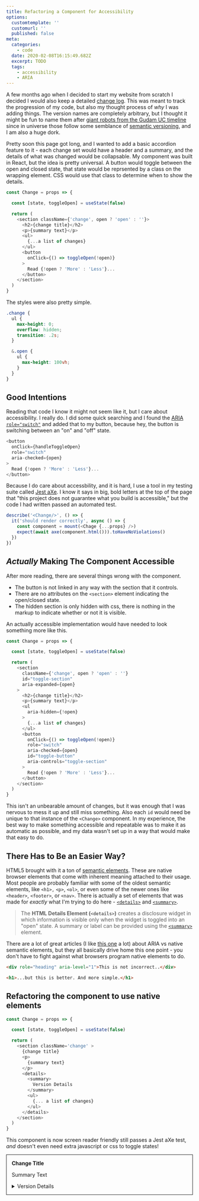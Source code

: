 ```yaml
---
title: Refactoring a Component for Accessibility
options:
  customtemplate: ''
  customurl: ''
  published: false
meta:
  categories:
    - code
  date: 2020-02-08T16:15:49.682Z
  excerpt: TODO
  tags:
    - accessibility
    - ARIA
---
```

A few months ago when I decided to start my website from scratch I decided I would also keep a detailed [change log](/changes). This was meant to track the progression of my code, but also my thought process of *why* I was adding things. The version names are completely arbitrary, but I thought it might be fun to name them after [giant robots from the Gudam UC timeline](https://gundam.fandom.com/wiki/RX-78_Gundam_Series) since in universe those follow some semblance of [semantic versioning](https://semver.org/), and I am also a huge dork.

Pretty soon this page got long, and I wanted to add a basic accordion feature to it - each change set would have a header and a summary, and the details of what was changed would be collapsable. My component was built in React, but the idea is pretty universal. A button would toggle between the open and closed state, that state would be reprsented by a class on the wrapping element. CSS would use that class to determine when to show the details.

```javascript
const Change = props => {

  const [state, toggleOpen] = useState(false)

  return (
    <section className={'change', open ? 'open' : ''}>
      <h2>{change title}</h2>
      <p>{summary text}</p>
      <ul>
        {...a list of changes}
      </ul>
      <button 
        onClick={() => toggleOpen(!open)}
      >
        Read {!open ? 'More' : 'Less'}...
      </button>
    </section>
  )
}
```

The styles were also pretty simple.

```scss
.change {
  ul {
    max-height: 0;
    overflow: hidden;
    transition: .2s;
  }

  &.open {    
    ul {
      max-height: 100vh;
    }
  }
}
```

## Good Intentions

Reading that code I know it might not seem like it, but I care about accessibility. I really do. I did some quick searching and I found the [ARIA](https://developer.mozilla.org/en-US/docs/Web/Accessibility/ARIA) [`role="switch"`](https://developer.mozilla.org/en-US/docs/Web/Accessibility/ARIA/Roles/Switch_role) and added that to my button, because hey, the button is switching between an "on" and "off" state.

```javascript
<button 
  onClick={handleToggleOpen}
  role="switch"
  aria-checked={open}
>
  Read {!open ? 'More' : 'Less'}...
</button>
```

Because I do care about accessbility, and it is hard, I use a tool in my testing suite called [Jest aXe](https://www.npmjs.com/package/jest-axe). I know it says in big, bold letters at the top of the page that "this project does not guarantee what you build is accessible," but the code I had written passed an automated test.

```javascript
describe('<Change/>', () => {
  it('should render correctly', async () => {
    const component = mount(<Chage {...props} />)
    expect(await axe(component.html())).toHaveNoViolations()
  })
})
```

## *Actually* Making The Component Accessible

After more reading, there are several things wrong with the component.

* The button is not linked in any way with the section that it controls.
* There are no attributes on the `<section>` element indicating the open/closed state.
* The hidden section is only hidden with css, there is nothing in the markup to indicate whether or not it is visible.

An actually accessible implementation would have needed to look something more like this.

```javascript
const Change = props => {

  const [state, toggleOpen] = useState(false)

  return (
    <section 
      className={'change', open ? 'open' : ''}
      id="toggle-section"
      aria-expanded={open}
    >
      <h2>{change title}</h2>
      <p>{summary text}</p>
      <ul
        aria-hidden={!open}
      >
        {...a list of changes}
      </ul>
      <button 
        onClick={() => toggleOpen(!open)}
        role="switch"
        aria-checked={open}
        id="toggle-button"
        aria-controls="toggle-section"
      >
        Read {!open ? 'More' : 'Less'}...
      </button>
    </section>
  )
}
```

This isn't an unbearable amount of changes, but it was enough that I was nervous to mess it up and still miss something. Also each `id` would need be unique to that instance of the `<Change>` component. In my experience, the best way to make something accessible and repeatable was to make it as automatic as possible, and my data wasn't set up in a way that would make that easy to do.

## There Has to Be an Easier Way?

HTML5 brought with it a ton of [semantic elements](https://developer.mozilla.org/en-US/docs/Glossary/Semantics#Semantic_elements). These are native browser elements that come with inherent meaning attached to their usage. Most people are probably familiar with some of the oldest semantic elements, like `<h1>,` `<p>`, `<ol>`, or even some of the newer ones like `<header>`, `<footer>`, or `<nav>`. There is actually a set of elements that was made for *exactly* what I'm trying to do here - [`<details>`](https://developer.mozilla.org/en-US/docs/Web/HTML/Element/details) and [`<summary>`](https://developer.mozilla.org/en-US/docs/Web/HTML/Element/summary).

> The **HTML Details Element (`<details>`)** creates a disclosure widget in which information is visible only when the widget is toggled into an "open" state. A summary or label can be provided using the [`<summary>`](https://developer.mozilla.org/en-US/docs/Web/HTML/Element/summary "The HTML Disclosure Summary element (\<summary>) element specifies a summary, caption, or legend for a \<details> element's disclosure box.") element.

There are a lot of great articles (I like [this one](https://css-tricks.com/why-how-and-when-to-use-semantic-html-and-aria/) a lot) about ARIA vs native semantic elements, but they all basically drive home this one point - you don't have to fight against what browsers program native elements to do.

```html
<div role="heading" aria-level="1">This is not incorrect..</div>

<h1>...but this is better. And more simple.</h1>
```

## Refactoring the component to use native elements

```javascript
const Change = props => {

  const [state, toggleOpen] = useState(false)

  return (
    <section className='change' >
      {change title}
      <p>
        {summary text}
      </p>
      <details>
        <summary>
          Version Details
        </summary>
        <ul>
          {... a list of changes}
        </ul>
      </details>
    </section>
  )
}
```

This component is now screen reader friendly still passes a Jest aXe test, *and* doesn't even need extra javascript or css to toggle states!

<section class="change" style="border: 1px solid currentColor; padding: 1em;">
  <strong>Change Title</strong>
  <p>
    Summary Text
  </p>
  <details>
    <summary>
      Version Details
    </summary>
    <ul>
      <li>a</li>
      <li>list</li>
      <li>of</li>
      <li>changes</li>
    </ul>
  </details>
</section>
